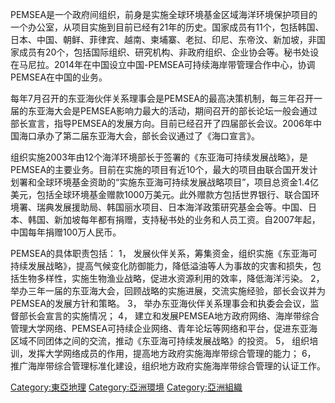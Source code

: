 {{多個問題|
{{copypaste|time=2019-02-23T09:19:31+00:00}}
{{unreferenced|time=2019-02-23T09:19:31+00:00}}
{{advert|time=2015-05-12T01:16:16+00:00}}
}}
PEMSEA是一个政府间组织，前身是实施全球环境基金区域海洋环境保护项目的一个办公室，从项目实施到目前已经有21年的历史。国家成员有11个，包括韩国、日本、中国、朝鲜、菲律宾、越南、柬埔寨、老挝、印尼、东帝汶、新加坡，非国家成员有20个，包括国际组织、研究机构、非政府组织、企业协会等。秘书处设在马尼拉。2014年在中国设立中国-PEMSEA可持续海岸带管理合作中心，协调PEMSEA在中国的业务。

每年7月召开的东亚海伙伴关系理事会是PEMSEA的最高决策机制，每三年召开一届的东亚海大会是PEMSEA影响力最大的活动，期间召开的部长论坛一般会通过部长宣言，指导PEMSEA的发展方向。目前已经召开了四届部长会议。2006年中国海口承办了第二届东亚海大会，部长会议通过了《海口宣言》。

组织实施2003年由12个海洋环境部长于签署的《东亚海可持续发展战略》，是PEMSEA的主要业务。目前在实施的项目有近10个，最大的项目由联合国开发计划署和全球环境基金资助的“实施东亚海可持续发展战略项目”，项目总资金1.4亿美元，包括全球环境基金赠款1000万美元。此外赠款方包括世界银行、联合国环境署、瑞典发展援助局、韩国丽水项目、日本海洋政策研究基金会等。中国、日本、韩国、新加坡每年都有捐赠，支持秘书处的业务和人员工资。自2007年起，中国每年捐赠100万人民币。

PEMSEA的具体职责包括：
1，	发展伙伴关系，筹集资金，组织实施《东亚海可持续发展战略》，提高气候变化防御能力，降低溢油等人为事故的灾害和损失，包括生物多样性，实施生物渔业战略，促进水资源利用的效率，降低海洋污染。
2，	举办三年一届的东亚海大会，回顾战略的实施进展，交流实施经验，部长会议并为PEMSEA的发展方针和策略。
3，	举办东亚海伙伴关系理事会和执委会会议，监督部长会宣言的实施情况；
4，	建立和发展PEMSEA地方政府网络、海岸带综合管理大学网络、PEMSEA可持续企业网络、青年论坛等网络和平台，促进东亚海区域不同团体之间的交流，推动《东亚海可持续发展战略》的投资。
5，	组织培训，发挥大学网络成员的作用，提高地方政府实施海岸带综合管理的能力；
6，	推广海岸带综合管理标准化建设，组织地方政府实施海岸带综合管理的认证工作。

[[Category:東亞地理|Category:東亞地理]]
[[Category:亞洲環境|Category:亞洲環境]]
[[Category:亞洲組織|Category:亞洲組織]]